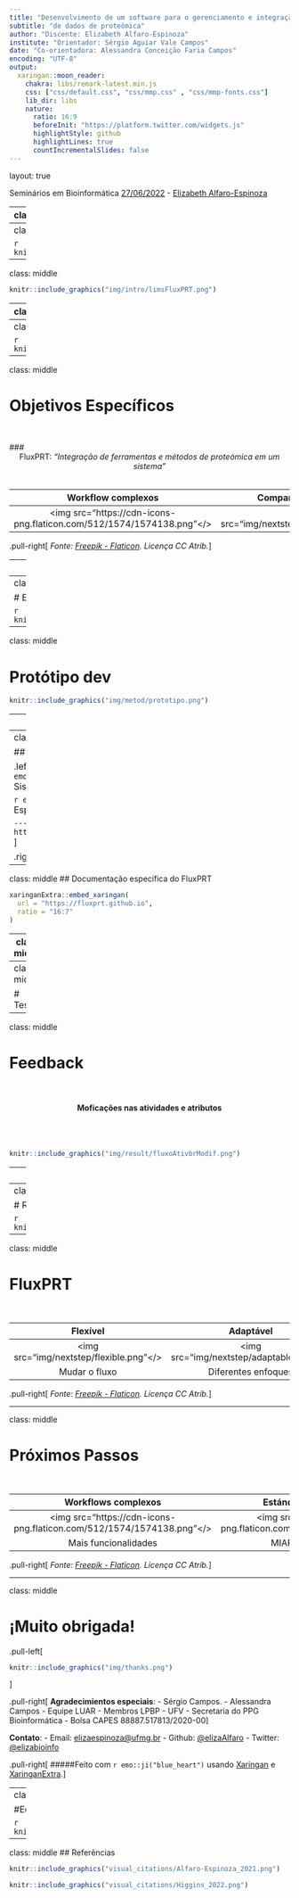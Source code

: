 ```yaml
---
title: "Desenvolvimento de um software para o gerenciamento e integração"
subtitle: "de dados de proteômica"
author: "Discente: Elizabeth Alfaro-Espinoza"
institute: "Orientador: Sérgio Aguiar Vale Campos"
date: "Co-orientadora: Alessandra Conceição Faria Campos"
encoding: "UTF-8"
output:
  xaringan::moon_reader:
    chakra: libs/remark-latest.min.js
    css: ["css/default.css", "css/mmp.css" , "css/mmp-fonts.css"]
    lib_dir: libs
    nature:
      ratio: 16:9
      beforeInit: "https://platform.twitter.com/widgets.js"
      highlightStyle: github
      highlightLines: true
      countIncrementalSlides: false
---
```

layout: true
  
<div class="my-footer"><span>
Seminários em Bioinformática <a href="https://seminarios-fluxprt.netlify.app/">27/06/2022</a> - <a href="https://github.com/ElizaAlfaro">Elizabeth Alfaro-Espinoza</a>
</span></div>


---
class: middle
```r
options(htmltools.dir.version = FALSE)

knitr::opts_chunk$set(echo = FALSE, fig.align = "center", message=FALSE, warning=FALSE, comment = "", cache = F, dev = "svg", fig.ext = "svg")
```

```r
library(knitr)
library(tidyverse)
library(widgetframe)
#library(checkdown)
```

```r
# Add progress bar
xaringanExtra::use_progress_bar(color = "#0051BA", location = "top", height = "10px")

## Add clor styles for code
xaringanExtra::use_extra_styles(
  hover_code_line = TRUE,         #<<
  mute_unhighlighted_code = TRUE  #<<
)

## add scribble... Press S
xaringanExtra::use_scribble()

## add overview... Press O
xaringanExtra::use_tile_view()

#Editar na hora
xaringanExtra::use_editable(expires = 1)
```



```r
knitr::include_graphics("img/intro/intro.png")
```

---
class: middle

```r
knitr::include_graphics("img/intro/introQ.png")
```

---
class: middle

```r
knitr::include_graphics("img/intro/limsFluxPRT.png")
```

---
class: middle

.left-column[ 

# LIMS
`r emo::ji("no_entry")` Papelada

`r emo::ji("no_entry")` Custo tempo

`r emo::ji("mag")` Resultados

`r emo::ji("mag")` Amostras

`r emo::ji("point_right")` Relatórios

`r emo::ji("dart")` Trabalho do lab

<br><br><br>

```r
knitr::include_graphics("visual_citations/Higgins_2022.png")
```
]

.right-column[ 
```r
knitr::include_graphics("img/intro/limsUsers.svg")
```
]

---
class: middle

```r
knitr::include_graphics("img/intro/fluxprt.png")
```

---
class: middle

# Objetivos Específicos
<br>

### <center>FluxPRT: <i>"Integração de ferramentas e métodos de proteómica em um sistema"</i><br><br></center>

|Workflow complexos|Compartilhar dados|Rastreabilidade|Análise de dados|Geração de relatórios|
|:-:|:-:|:-:|:-:|:-:|
|<img src="https://cdn-icons-png.flaticon.com/512/1574/1574138.png"</>|<img src="img/nextstep/sharedata.png"</>|<img src="https://cdn-icons-png.flaticon.com/512/477/477818.png"</>|<img src="https://cdn-icons-png.flaticon.com/512/3043/3043574.png"</>|<img src="https://cdn-icons-png.flaticon.com/512/1188/1188525.png"</>|

.pull-right[
*Fonte: <a href="https://www.flaticon.com/free-icons/share" title="share icons">Freepik - Flaticon</a>. Licença CC Atrib.*
]

---
class: middle

# Desenvolvimento do FluxPRT

```r
knitr::include_graphics("img/metod/metodologia.svg")
```

---
class: middle

# Especificação
<center><br><h4>Atividade: Conjunto de atributos. Pode ter conexões de precedência.</h4><br></center>

```r
knitr::include_graphics("img/metod/especifica.svg")
```

---
class: middle

# Protótipo dev

```r
knitr::include_graphics("img/metod/prototipo.png")
```

---
class: middle


```r
knitr::include_graphics("visual_citations/Alfaro-Espinoza_2021.png")
```


```r
knitr::include_graphics("img/result/fluxoAtivbr.svg")
```


```
--- http://www.flux2.luar.dcc.ufmg.br
--- guest2021: gu3st
```


---
class: middle

## Documentação

.left-column[ 
`r emo::ji("pushpin")` Sistema Flux

`r emo::ji("pushpin")`  Específ. do FluxPRT


```
--- https://fluxprt.github.io
```
]

.right-column[ 
```r
knitr::include_graphics("img/result/documentacao.gif")
```
]



---
class: middle
## Documentação específica do FluxPRT

```r
xaringanExtra::embed_xaringan(
  url = "https://fluxprt.github.io",
  ratio = "16:7"
)
```

---
class: middle

## Diferentes enfoques de trabalho

```r
knitr::include_graphics("img/result/labApproach.png")
```

---
class: middle

# Testes
<center><iframe width="940" height="450" src="https://www.youtube.com/embed/2lwmWPjRnDk?start=8" frameborder="0" allow="accelerometer; autoplay; clipboard-write; encrypted-media; gyroscope; picture-in-picture" allowfullscreen></iframe></center>

---
class: middle

# Feedback

<center><br><h4>Moficações nas atividades e atributos</h4><br><br></center>

```r
knitr::include_graphics("img/result/fluxoAtivbrModif.png")
```

---
class: middle

# Feedback incorporado

<center><br><h4>15 atividades</h4><br><br><br></center>

```r
knitr::include_graphics("img/result/fluxoAtivTestes.svg")
```

---
class: middle

# Relatório

```r
knitr::include_graphics("img/result/relatorio.png")
```

---
class: middle


# FluxPRT
<br>

|Flexível|Adaptável|Rastreamento|Relatórios|Suporte|Gratuito (*)|
|:-:|:-:|:-:|:-:|:-:|:-:|
|<img src="img/nextstep/flexible.png"</>|<img src="img/nextstep/adaptable.png"</>|<img src="https://cdn-icons-png.flaticon.com/512/3428/3428946.png"</>|<img src="https://cdn-icons-png.flaticon.com/512/1289/1289270.png"</>|<img src="https://cdn-icons-png.flaticon.com/512/1001/1001218.png"</>|<img src="https://cdn-icons-png.flaticon.com/512/2332/2332874.png"</>|
|Mudar o fluxo| Diferentes enfoques|Acompanhamento da Amostra|Compartilhar dados|Cada membro|Labs com poucos recursos|

.pull-right[
*Fonte: <a href="https://www.flaticon.com/free-icons/share" title="share icons">Freepik - Flaticon</a>. Licença CC Atrib.*
]

---


class: middle

# Próximos Passos

<br>

|Workflows complexos|Estándares internacionais|Guia Interativo|Versão inglês|Análise de dados|
|:-:|:-:|:-:|:-:|:-:|:-:|
|<img src="https://cdn-icons-png.flaticon.com/512/1574/1574138.png"</>|<img src="https://cdn-icons-png.flaticon.com/512/1156/1156677.png"</>|<img src="img/nextstep/userGuide.png"</>|<img src="https://cdn-icons-png.flaticon.com/512/5511/5511398.png"</>|<img src="https://cdn-icons-png.flaticon.com/512/3043/3043574.png"</>|
|Mais funcionalidades|MIAPE, BPL, ISO17904|Todas as atividades|Workflow e Guia Interivo|Integrar ferramentas|


.pull-right[
*Fonte: <a href="https://www.flaticon.com/free-icons/share" title="share icons">Freepik - Flaticon</a>. Licença CC Atrib.*
]

---

class: middle

# ¡Muito obrigada!
.pull-left[

```r
knitr::include_graphics("img/thanks.png")
```
]


.pull-right[
**Agradecimientos especiais**:
- Sérgio Campos.
- Alessandra Campos
- Equipe LUAR
- Membros LPBP - UFV
- Secretaria do PPG Bioinformática
- Bolsa CAPES 88887.517813/2020-00
]


**Contato**:
- Email: <a href="mailto:elizaespinoza@ufmg.br">elizaespinoza@ufmg.br</a>
- Github: <a href="https://github.com/ElizaAlfaro">@elizaAlfaro</a>
- Twitter: <a href="http://twitter.com/elizabioinfo">@elizabioinfo</a>


.pull-right[
#####Feito com `r emo::ji("blue_heart")` usando [Xaringan](https://github.com/yihui/xaringan) e [XaringanExtra](https://github.com/gadenbuie/xaringanExtra).
]

---
class: inverse, middle

#Equipe LUAR

```r
knitr::include_graphics("img/luarmembers.png")
```

---
class: middle
## Referências


```r
knitr::include_graphics("visual_citations/Alfaro-Espinoza_2021.png")
```

```r
knitr::include_graphics("visual_citations/Higgins_2022.png")
```

